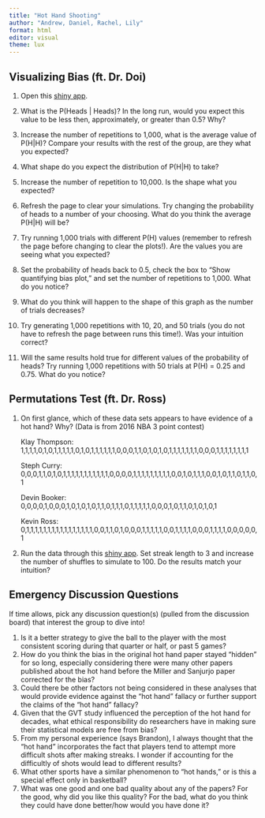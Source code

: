 ```yaml
---
title: "Hot Hand Shooting"
author: "Andrew, Daniel, Rachel, Lily"
format: html
editor: visual
theme: lux
---
```


## Visualizing Bias (ft. Dr. Doi)

1.  Open this [shiny app](https://andrew-d-kerr.shinyapps.io/LongestRunHeads/){target="_blank"}.

2.  What is the P(Heads \| Heads)? In the long run, would you expect this value to be less then, approximately, or greater than 0.5? Why?

3.  Increase the number of repetitions to 1,000, what is the average value of P(H\|H)? Compare your results with the rest of the group, are they what you expected?

4.  What shape do you expect the distribution of P(H\|H) to take?

5.  Increase the number of repetition to 10,000. Is the shape what you expected?

6.  Refresh the page to clear your simulations. Try changing the probability of heads to a number of your choosing. What do you think the average P(H\|H) will be?

7.  Try running 1,000 trials with different P(H) values (remember to refresh the page before changing to clear the plots!). Are the values you are seeing what you expected?

8.  Set the probability of heads back to 0.5, check the box to "Show quantifying bias plot," and set the number of repetitions to 1,000. What do you notice?

9.  What do you think will happen to the shape of this graph as the number of trials decreases?

10. Try generating 1,000 repetitions with 10, 20, and 50 trials (you do not have to refresh the page between runs this time!). Was your intuition correct?

11. Will the same results hold true for different values of the probability of heads? Try running 1,000 repetitions with 50 trials at P(H) = 0.25 and 0.75. What do you notice?

## Permutations Test (ft. Dr. Ross)

1.  On first glance, which of these data sets appears to have evidence of a hot hand? Why? (Data is from 2016 NBA 3 point contest)

    Klay Thompson: 1,1,1,1,0,1,0,1,1,1,1,1,0,1,0,1,1,1,1,1,1,0,0,0,1,1,0,1,0,1,0,1,1,1,1,1,1,1,0,0,0,1,1,1,1,1,1,1,1

    Steph Curry: 0,0,0,1,1,0,1,0,1,1,1,1,1,1,1,1,1,1,1,0,0,0,0,1,1,1,1,1,1,1,1,1,0,0,1,0,1,1,1,0,0,1,0,1,1,0,1,1,0,1

    Devin Booker: 0,0,0,0,1,0,0,0,1,0,1,0,1,0,1,1,0,1,1,1,0,1,1,1,1,1,0,0,0,1,0,1,1,0,1,0,1,0,1

    Kevin Ross: 0,1,1,1,1,1,1,1,1,1,1,1,1,1,1,1,1,0,0,1,1,0,1,0,0,0,1,1,1,1,1,0,0,1,1,1,1,0,0,0,1,1,1,1,0,0,0,0,0,1

2.  Run the data through this [shiny app](http://shiny.calpoly.sh/Hothand/){target="_blank"}. Set streak length to 3 and increase the number of shuffles to simulate to 100. Do the results match your intuition?

## Emergency Discussion Questions

If time allows, pick any discussion question(s) (pulled from the discussion board) that interest the group to dive into!

1.  Is it a better strategy to give the ball to the player with the most consistent scoring during that quarter or half, or past 5 games?
2.  How do you think the bias in the original hot hand paper stayed "hidden" for so long, especially considering there were many other papers published about the hot hand before the Miller and Sanjurjo paper corrected for the bias?
3.  Could there be other factors not being considered in these analyses that would provide evidence against the “hot hand” fallacy or further support the claims of the “hot hand” fallacy?
4.  Given that the GVT study influenced the perception of the hot hand for decades, what ethical responsibility do researchers have in making sure their statistical models are free from bias?
5.  From my personal experience (says Brandon), I always thought that the "hot hand" incorporates the fact that players tend to attempt more difficult shots after making streaks. I wonder if accounting for the difficultly of shots would lead to different results?
6.  What other sports have a similar phenomenon to "hot hands," or is this a special effect only in basketball?
7.  What was one good and one bad quality about any of the papers? For the good, why did you like this quality? For the bad, what do you think they could have done better/how would you have done it?
